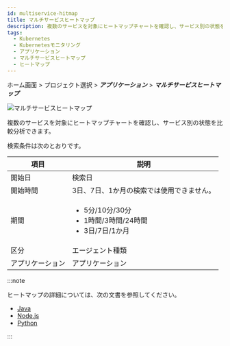 ```yaml
---
id: multiservice-hitmap
title: マルチサービスヒートマップ
description: 複数のサービスを対象にヒートマップチャートを確認し、サービス別の状態を比較分析できます。
tags:
  - Kubernetes
  - Kubernetesモニタリング
  - アプリケーション
  - マルチサービスヒートマップ
  - ヒートマップ
---
```


ホーム画面 > プロジェクト選択 > **_アプリケーション_** > **_マルチサービスヒートマップ_**

![マルチサービスヒートマップ](https://img.whatap.io/media/images/whatap_kubernetes_application_multiservice_hitmap.png)

複数のサービスを対象にヒートマップチャートを確認し、サービス別の状態を比較分析できます。

検索条件は次のとおりです。

| 項目         | 説明                                                                             |
| ---------- | ------------------------------------------------------------------------------ |
| 開始日        | 検索日                                                                            |
| 開始時間       | 3日、7日、1か月の検索では使用できません。                                                         |
| 期間         | <ul><li>5分/10分/30分</li><li>1時間/3時間/24時間</li><li>3日/7日/1か月</li></ul>            |
| 区分         | エージェント種類                                                                       |
| アプリケーション   | アプリケーション                                                                       |

:::note

ヒートマップの詳細については、次の文書を参照してください。

-   [Java](../java/trs-view)
-   [Node.js](../nodejs/trs-view)
-   [Python](../python/trs-view)

:::
